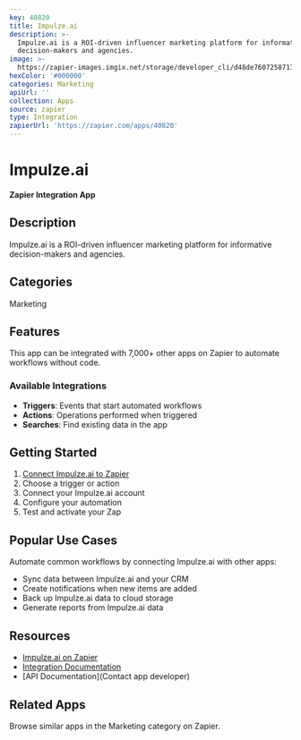 ```yaml
---
key: 40820
title: Impulze.ai
description: >-
  Impulze.ai is a ROI-driven influencer marketing platform for informative
  decision-makers and agencies.
image: >-
  https://zapier-images.imgix.net/storage/developer_cli/d48de76072587178d02a9bec41457c45_2.png?auto=format%2Ccompress&ixlib=python-3.0.0&q=50
hexColor: '#000000'
categories: Marketing
apiUrl: ''
collection: Apps
source: zapier
type: Integration
zapierUrl: 'https://zapier.com/apps/40820'
---
```

# Impulze.ai

**Zapier Integration App**

## Description

Impulze.ai is a ROI-driven influencer marketing platform for informative decision-makers and agencies.

## Categories

Marketing

## Features

This app can be integrated with 7,000+ other apps on Zapier to automate workflows without code.

### Available Integrations

- **Triggers**: Events that start automated workflows
- **Actions**: Operations performed when triggered
- **Searches**: Find existing data in the app

## Getting Started

1. [Connect Impulze.ai to Zapier](https://zapier.com/apps/40820)
2. Choose a trigger or action
3. Connect your Impulze.ai account
4. Configure your automation
5. Test and activate your Zap

## Popular Use Cases

Automate common workflows by connecting Impulze.ai with other apps:

- Sync data between Impulze.ai and your CRM
- Create notifications when new items are added
- Back up Impulze.ai data to cloud storage
- Generate reports from Impulze.ai data

## Resources

- [Impulze.ai on Zapier](https://zapier.com/apps/40820)
- [Integration Documentation](https://zapier.com/apps/40820/integrations)
- [API Documentation](Contact app developer)

## Related Apps

Browse similar apps in the Marketing category on Zapier.
